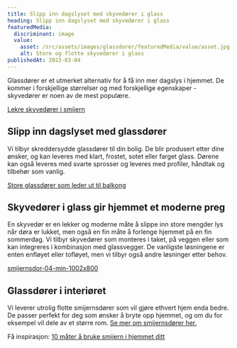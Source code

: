 ```yaml
---
title: Slipp inn dagslyset med skyvedører i glass
heading: Slipp inn dagslyset med skyvedører i glass
featuredMedia:
  discriminant: image
  value:
    asset: /src/assets/images/glassdorer/featuredMedia/value/asset.jpg
    alt: Store og flotte skyvedører i glass
publishedAt: 2023-03-04
---
```


Glassdører er et utmerket alternativ for å få inn mer dagslys i hjemmet. De kommer i forskjellige størrelser og med forskjellige egenskaper - skyvedører er noen av de mest populære.

[Lekre skyvedører i smijern](https://cdn.sanity.io/images/csbn9wp4/transformed-data/6b736275f764d156bb84b0169e67ae630f6d6d2f-5000x3000.jpg)

## Slipp inn dagslyset med glassdører

Vi tilbyr skreddersydde glassdører til din bolig. De blir produsert etter dine ønsker, og kan leveres med klart, frostet, sotet eller farget glass. Dørene kan også leveres med svarte sprosser og leveres med profiler, håndtak og tilbehør som vanlig.

[Store glassdører som leder ut til balkong](https://cdn.sanity.io/images/csbn9wp4/transformed-data/81bd494f8ee5b2e4ab80109189ca6c703027239e-5000x3000.jpg)

## Skyvedører i glass gir hjemmet et moderne preg

En skyvedør er en lekker og moderne måte å slippe inn store mengder lys når døra er lukket, men også en fin måte å forlenge hjemmet på en fin sommerdag. Vi tilbyr skyvedører som monteres i taket, på veggen eller som kan integreres i kombinasjon med glassvegger. De vanligste løsningene er enten enfløyet eller tofløyet, men vi tilbyr også andre løsninger etter behov.

[smijernsdor-04-min-1002x800](https://cdn.sanity.io/images/csbn9wp4/transformed-data/713b1f48dc395555a2f80f5d22f0513cd1320ff1-1002x800.jpg)

## Glassdører i interiøret

Vi leverer utrolig flotte smijernsdører som vil gjøre ethvert hjem enda bedre. De passer perfekt for deg som ønsker å bryte opp hjemmet, og om du for eksempel vil dele av et større rom. [Se mer om smijernsdører her.](/smijernsdor)

Få inspirasjon: [10 måter å bruke smijern i hjemmet ditt](/10-mater-a-bruke-smijern-i-ditt-hjem)
